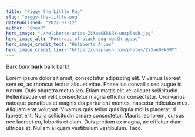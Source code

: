 ```yaml
---
title: "Piggy the Little Pug"
slug: "piggy-the-little-pug"
datePublished: "2022-07-12"
author: "CheoR"
hero_image: "./heliberto-arias-ZiXaeOKk6RY-unsplash.jpg"
hero_image_alt: "Portrait of black pug mouth agape"
hero_image_credit_text: "Heliberto Arias"
hero_image_credit_link: "https://unsplash.com/photos/ZiXaeOKk6RY"
---
```


Bark _bark_ **bark** bark bark!

Lorem ipsum dolor sit amet, consectetur adipiscing elit. Vivamus laoreet sem ex, ac rhoncus lectus aliquet vitae. Phasellus convallis sed augue id rutrum. Duis pharetra metus leo. Etiam mattis elit vel aliquet sollicitudin. Pellentesque vel velit consectetur magna efficitur consectetur. Orci varius natoque penatibus et magnis dis parturient montes, nascetur ridiculus mus. Aliquam erat volutpat. Vivamus quis tellus quis ligula mollis placerat id laoreet elit. Nulla sollicitudin ornare consectetur. Mauris leo lorem, cursus nec laoreet eu, lobortis et diam. Duis pretium ex magna, ac efficitur diam ultrices et. Nullam aliquam vestibulum vestibulum.
Taco.
